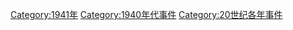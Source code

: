 {{Year by category
|m=1
|c=9
|d=4
|y=1
|cat=事件
|sortkey=事件
|parent=20世纪各年事件
|subcat=1940年代事件
}}

[[Category:1941年|Category:1941年]]
[[Category:1940年代事件|Category:1940年代事件]]
[[Category:20世纪各年事件|Category:20世纪各年事件]]